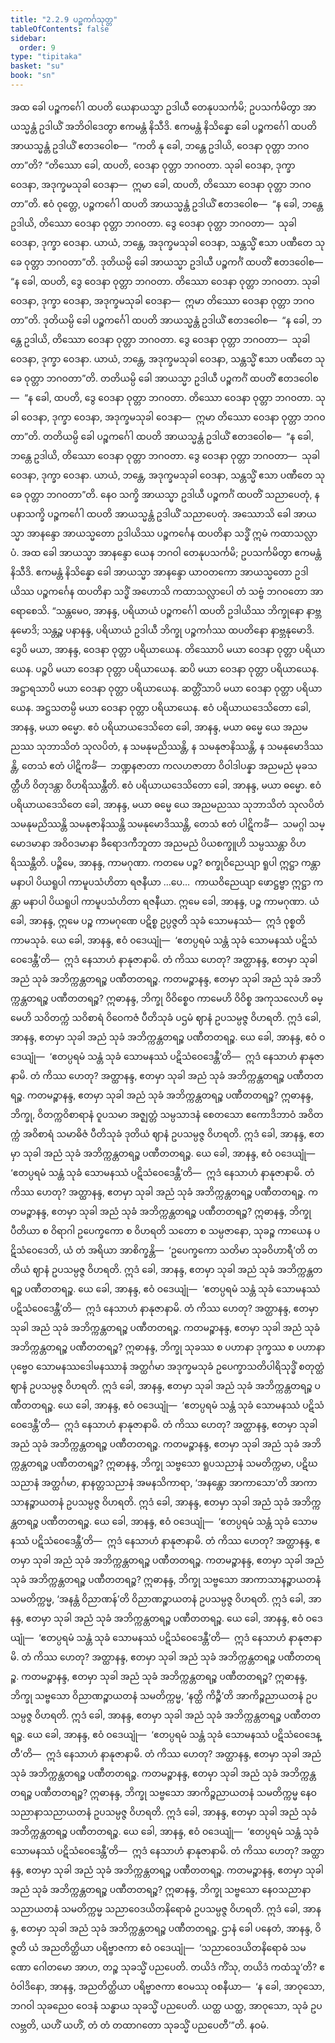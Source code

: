 ```yaml
---
title: "2.2.9 ပဉ္စကင်္ဂသုတ္တ"
tableOfContents: false
sidebar:
  order: 9
type: "tipitaka"
basket: "su"
book: "sn"
---
```



<DynamicBreadcrumb />

<Division number="267" book="sn" e="ch" v="18" p="319">

<Paragraph number="1173" book="sn">
အထ ခေါ ပဉ္စကင်္ဂေါ ထပတိ ယေနာယသ္မာ ဥဒါယီ တေနုပသင်္ကမိ; ဥပသင်္ကမိတွာ အာယသ္မန္တံ ဥဒါယိံ အဘိဝါဒေတွာ ဧကမန္တံ နိသီဒိ. ဧကမန္တံ နိသိန္နော ခေါ ပဉ္စကင်္ဂေါ ထပတိ အာယသ္မန္တံ ဥဒါယိံ ဧတဒဝေါစ—  “ကတိ နု ခေါ, ဘန္တေ ဥဒါယိ, ဝေဒနာ ဝုတ္တာ ဘဂဝတာ”တိ? “တိဿော ခေါ, ထပတိ, ဝေဒနာ ဝုတ္တာ ဘဂဝတာ. သုခါ ဝေဒနာ, ဒုက္ခာ ဝေဒနာ, အဒုက္ခမသုခါ ဝေဒနာ—  ဣမာ ခေါ, ထပတိ, တိဿော ဝေဒနာ ဝုတ္တာ ဘဂဝတာ”တိ. ဧဝံ ဝုတ္တေ, ပဉ္စကင်္ဂေါ ထပတိ အာယသ္မန္တံ ဥဒါယိံ ဧတဒဝေါစ—  “န ခေါ, ဘန္တေ ဥဒါယိ, တိဿော ဝေဒနာ ဝုတ္တာ ဘဂဝတာ. ဒွေ ဝေဒနာ ဝုတ္တာ ဘဂဝတာ—  သုခါ ဝေဒနာ, ဒုက္ခာ ဝေဒနာ. ယာယံ, ဘန္တေ, အဒုက္ခမသုခါ ဝေဒနာ, သန္တသ္မိံ ဧသာ ပဏီတေ သုခေ ဝုတ္တာ ဘဂဝတာ”တိ.
</Paragraph>

<Paragraph number="1174" book="sn">
ဒုတိယမ္ပိ ခေါ အာယသ္မာ ဥဒါယီ ပဉ္စကင်္ဂံ ထပတိံ ဧတဒဝေါစ—  “န ခေါ, ထပတိ, ဒွေ ဝေဒနာ ဝုတ္တာ ဘဂဝတာ. တိဿော ဝေဒနာ ဝုတ္တာ ဘဂဝတာ. သုခါ ဝေဒနာ, ဒုက္ခာ ဝေဒနာ, အဒုက္ခမသုခါ ဝေဒနာ—  ဣမာ တိဿော ဝေဒနာ ဝုတ္တာ ဘဂဝတာ”တိ. ဒုတိယမ္ပိ ခေါ ပဉ္စကင်္ဂေါ ထပတိ အာယသ္မန္တံ ဥဒါယိံ ဧတဒဝေါစ—  “န ခေါ, ဘန္တေ ဥဒါယိ, တိဿော ဝေဒနာ ဝုတ္တာ ဘဂဝတာ. ဒွေ ဝေဒနာ ဝုတ္တာ ဘဂဝတာ—  သုခါ ဝေဒနာ, ဒုက္ခာ ဝေဒနာ. ယာယံ, ဘန္တေ, အဒုက္ခမသုခါ ဝေဒနာ, သန္တသ္မိံ ဧသာ ပဏီတေ သုခေ ဝုတ္တာ ဘဂဝတာ”တိ.
</Paragraph>

<Paragraph number="1175" book="sn">
တတိယမ္ပိ ခေါ အာယသ္မာ ဥဒါယီ ပဉ္စကင်္ဂံ ထပတိံ ဧတဒဝေါစ—  “န ခေါ, ထပတိ, ဒွေ ဝေဒနာ ဝုတ္တာ ဘဂဝတာ. တိဿော ဝေဒနာ ဝုတ္တာ ဘဂဝတာ. သုခါ ဝေဒနာ, ဒုက္ခာ ဝေဒနာ, အဒုက္ခမသုခါ ဝေဒနာ—  ဣမာ တိဿော ဝေဒနာ ဝုတ္တာ ဘဂဝတာ”တိ. တတိယမ္ပိ ခေါ ပဉ္စကင်္ဂေါ ထပတိ အာယသ္မန္တံ ဥဒါယိံ ဧတဒဝေါစ—  “န ခေါ, ဘန္တေ ဥဒါယိ, တိဿော ဝေဒနာ ဝုတ္တာ ဘဂဝတာ. ဒွေ ဝေဒနာ ဝုတ္တာ ဘဂဝတာ—  သုခါ ဝေဒနာ, ဒုက္ခာ ဝေဒနာ. ယာယံ, ဘန္တေ, အဒုက္ခမသုခါ ဝေဒနာ, သန္တသ္မိံ ဧသာ ပဏီတေ သုခေ ဝုတ္တာ ဘဂဝတာ”တိ. နေဝ သက္ခိ အာယသ္မာ ဥဒါယီ ပဉ္စကင်္ဂံ ထပတိံ သညာပေတုံ, န ပနာသက္ခိ ပဉ္စကင်္ဂေါ ထပတိ အာယသ္မန္တံ ဥဒါယိံ သညာပေတုံ. အဿောသိ ခေါ အာယသ္မာ အာနန္ဒော အာယသ္မတော ဥဒါယိဿ ပဉ္စကင်္ဂေန ထပတိနာ သဒ္ဓိံ ဣမံ ကထာသလ္လာပံ.
</Paragraph>

<Paragraph number="1176" book="sn">
အထ ခေါ အာယသ္မာ အာနန္ဒော ယေန ဘဂဝါ တေနုပသင်္ကမိ; ဥပသင်္ကမိတွာ ဧကမန္တံ နိသီဒိ. ဧကမန္တံ နိသိန္နော ခေါ အာယသ္မာ အာနန္ဒော ယာဝတကော အာယသ္မတော ဥဒါယိဿ ပဉ္စကင်္ဂေန ထပတိနာ သဒ္ဓိံ အဟောသိ ကထာသလ္လာပေါ တံ သဗ္ဗံ ဘဂဝတော အာရောစေသိ.
</Paragraph>

<Paragraph number="1177" book="sn">
“သန္တမေဝ, အာနန္ဒ, ပရိယာယံ ပဉ္စကင်္ဂေါ ထပတိ ဥဒါယိဿ ဘိက္ခုနော နာဗ္ဘနုမောဒိ; သန္တဉ္စ ပနာနန္ဒ, ပရိယာယံ ဥဒါယီ ဘိက္ခု ပဉ္စကင်္ဂဿ ထပတိနော နာဗ္ဘနုမောဒိ. ဒွေပိ မယာ, အာနန္ဒ, ဝေဒနာ ဝုတ္တာ ပရိယာယေန. တိဿောပိ မယာ ဝေဒနာ ဝုတ္တာ ပရိယာယေန. ပဉ္စပိ မယာ ဝေဒနာ ဝုတ္တာ ပရိယာယေန. ဆပိ မယာ ဝေဒနာ ဝုတ္တာ ပရိယာယေန. အဋ္ဌာရသာပိ မယာ ဝေဒနာ ဝုတ္တာ ပရိယာယေန. ဆတ္တိံသာပိ မယာ ဝေဒနာ ဝုတ္တာ ပရိယာယေန. အဋ္ဌသတမ္ပိ မယာ ဝေဒနာ ဝုတ္တာ ပရိယာယေန. ဧဝံ ပရိယာယဒေသိတော ခေါ, အာနန္ဒ, မယာ ဓမ္မော. ဧဝံ ပရိယာယဒေသိတေ ခေါ, အာနန္ဒ, မယာ ဓမ္မေ ယေ အညမညဿ သုဘာသိတံ သုလပိတံ, န သမနုမညိဿန္တိ, န သမနုဇာနိဿန္တိ, န သမနုမောဒိဿန္တိ, တေသံ ဧတံ ပါဋိကင်္ခံ—  ဘဏ္ဍနဇာတာ ကလဟဇာတာ ဝိဝါဒါပန္နာ အညမညံ မုခသတ္တီဟိ ဝိတုဒန္တာ ဝိဟရိဿန္တီတိ. ဧဝံ ပရိယာယဒေသိတော ခေါ, အာနန္ဒ, မယာ ဓမ္မော. ဧဝံ ပရိယာယဒေသိတေ ခေါ, အာနန္ဒ, မယာ ဓမ္မေ ယေ အညမညဿ သုဘာသိတံ သုလပိတံ သမနုမညိဿန္တိ သမနုဇာနိဿန္တိ သမနုမောဒိဿန္တိ, တေသံ ဧတံ ပါဋိကင်္ခံ—  သမဂ္ဂါ သမ္မောဒမာနာ အဝိဝဒမာနာ ခီရောဒကီဘူတာ အညမညံ ပိယစက္ခူဟိ သမ္ပဿန္တာ ဝိဟရိဿန္တီတိ.
</Paragraph>

<Paragraph number="1178" book="sn">
ပဉ္စိမေ, အာနန္ဒ, ကာမဂုဏာ. ကတမေ ပဉ္စ? စက္ခုဝိညေယျာ ရူပါ ဣဋ္ဌာ ကန္တာ မနာပါ ပိယရူပါ ကာမူပသံဟိတာ ရဇနီယာ …ပေ…  ကာယဝိညေယျာ ဖောဋ္ဌဗ္ဗာ ဣဋ္ဌာ ကန္တာ မနာပါ ပိယရူပါ ကာမူပသံဟိတာ ရဇနီယာ. ဣမေ ခေါ, အာနန္ဒ, ပဉ္စ ကာမဂုဏာ. ယံ ခေါ, အာနန္ဒ, ဣမေ ပဉ္စ ကာမဂုဏေ ပဋိစ္စ ဥပ္ပဇ္ဇတိ သုခံ သောမနဿံ—  ဣဒံ ဝုစ္စတိ ကာမသုခံ. ယေ ခေါ, အာနန္ဒ, ဧဝံ ဝဒေယျုံ—  ‘ဧတပ္ပရမံ သန္တံ သုခံ သောမနဿံ ပဋိသံဝေဒေန္တီ’တိ—  ဣဒံ နေသာဟံ နာနုဇာနာမိ. တံ ကိဿ ဟေတု? အတ္ထာနန္ဒ, ဧတမှာ သုခါ အညံ သုခံ အဘိက္ကန္တတရဉ္စ ပဏီတတရဉ္စ.
</Paragraph>

<Paragraph number="1179" book="sn">
ကတမဉ္စာနန္ဒ, ဧတမှာ သုခါ အညံ သုခံ အဘိက္ကန္တတရဉ္စ ပဏီတတရဉ္စ? ဣဓာနန္ဒ, ဘိက္ခု ဝိဝိစ္စေဝ ကာမေဟိ ဝိဝိစ္စ အကုသလေဟိ ဓမ္မေဟိ သဝိတက္ကံ သဝိစာရံ ဝိဝေကဇံ ပီတိသုခံ ပဌမံ ဈာနံ ဥပသမ္ပဇ္ဇ ဝိဟရတိ. ဣဒံ ခေါ, အာနန္ဒ, ဧတမှာ သုခါ အညံ သုခံ အဘိက္ကန္တတရဉ္စ ပဏီတတရဉ္စ. ယေ ခေါ, အာနန္ဒ, ဧဝံ ဝဒေယျုံ—  ‘ဧတပ္ပရမံ သန္တံ သုခံ သောမနဿံ ပဋိသံဝေဒေန္တီ’တိ—  ဣဒံ နေသာဟံ နာနုဇာနာမိ. တံ ကိဿ ဟေတု? အတ္ထာနန္ဒ, ဧတမှာ သုခါ အညံ သုခံ အဘိက္ကန္တတရဉ္စ ပဏီတတရဉ္စ.
</Paragraph>

<Paragraph number="1180" book="sn">
ကတမဉ္စာနန္ဒ, ဧတမှာ သုခါ အညံ သုခံ အဘိက္ကန္တတရဉ္စ ပဏီတတရဉ္စ? ဣဓာနန္ဒ, ဘိက္ခု, ဝိတက္ကဝိစာရာနံ ဝူပသမာ အဇ္ဈတ္တံ သမ္ပသာဒနံ စေတသော ဧကောဒိဘာဝံ အဝိတက္ကံ အဝိစာရံ သမာဓိဇံ ပီတိသုခံ ဒုတိယံ ဈာနံ ဥပသမ္ပဇ္ဇ ဝိဟရတိ. ဣဒံ ခေါ, အာနန္ဒ, ဧတမှာ သုခါ အညံ သုခံ အဘိက္ကန္တတရဉ္စ ပဏီတတရဉ္စ. ယေ ခေါ, အာနန္ဒ, ဧဝံ ဝဒေယျုံ—  ‘ဧတပ္ပရမံ သန္တံ သုခံ သောမနဿံ ပဋိသံဝေဒေန္တီ’တိ—  ဣဒံ နေသာဟံ နာနုဇာနာမိ. တံ ကိဿ ဟေတု? အတ္ထာနန္ဒ, ဧတမှာ သုခါ အညံ သုခံ အဘိက္ကန္တတရဉ္စ ပဏီတတရဉ္စ.
</Paragraph>

<Paragraph number="1181" book="sn">
ကတမဉ္စာနန္ဒ, ဧတမှာ သုခါ အညံ သုခံ အဘိက္ကန္တတရဉ္စ ပဏီတတရဉ္စ? ဣဓာနန္ဒ, ဘိက္ခု ပီတိယာ စ ဝိရာဂါ ဥပေက္ခကော စ ဝိဟရတိ သတော စ သမ္ပဇာနော, သုခဉ္စ ကာယေန ပဋိသံဝေဒေတိ, ယံ တံ အရိယာ အာစိက္ခန္တိ—  ‘ဥပေက္ခကော သတိမာ သုခဝိဟာရီ’တိ တတိယံ ဈာနံ ဥပသမ္ပဇ္ဇ ဝိဟရတိ. ဣဒံ ခေါ, အာနန္ဒ, ဧတမှာ သုခါ အညံ သုခံ အဘိက္ကန္တတရဉ္စ ပဏီတတရဉ္စ. ယေ ခေါ, အာနန္ဒ, ဧဝံ ဝဒေယျုံ—  ‘ဧတပ္ပရမံ သန္တံ သုခံ သောမနဿံ ပဋိသံဝေဒေန္တီ’တိ—  ဣဒံ နေသာဟံ နာနုဇာနာမိ. တံ ကိဿ ဟေတု? အတ္ထာနန္ဒ, ဧတမှာ သုခါ အညံ သုခံ အဘိက္ကန္တတရဉ္စ ပဏီတတရဉ္စ.
</Paragraph>

<Paragraph number="1182" book="sn">
ကတမဉ္စာနန္ဒ, ဧတမှာ သုခါ အညံ သုခံ အဘိက္ကန္တတရဉ္စ ပဏီတတရဉ္စ? ဣဓာနန္ဒ, ဘိက္ခု သုခဿ စ ပဟာနာ ဒုက္ခဿ စ ပဟာနာ ပုဗ္ဗေဝ သောမနဿဒေါမနဿာနံ အတ္ထင်္ဂမာ အဒုက္ခမသုခံ ဥပေက္ခာသတိပါရိသုဒ္ဓိံ စတုတ္ထံ ဈာနံ ဥပသမ္ပဇ္ဇ ဝိဟရတိ. ဣဒံ ခေါ, အာနန္ဒ, ဧတမှာ သုခါ အညံ သုခံ အဘိက္ကန္တတရဉ္စ ပဏီတတရဉ္စ. ယေ ခေါ, အာနန္ဒ, ဧဝံ ဝဒေယျုံ—  ‘ဧတပ္ပရမံ သန္တံ သုခံ သောမနဿံ ပဋိသံဝေဒေန္တီ’တိ—  ဣဒံ နေသာဟံ နာနုဇာနာမိ. တံ ကိဿ ဟေတု? အတ္ထာနန္ဒ, ဧတမှာ သုခါ အညံ သုခံ အဘိက္ကန္တတရဉ္စ ပဏီတတရဉ္စ.
</Paragraph>

<Paragraph number="1183" book="sn">
ကတမဉ္စာနန္ဒ, ဧတမှာ သုခါ အညံ သုခံ အဘိက္ကန္တတရဉ္စ ပဏီတတရဉ္စ? ဣဓာနန္ဒ, ဘိက္ခု သဗ္ဗသော ရူပသညာနံ သမတိက္ကမာ, ပဋိဃသညာနံ အတ္ထင်္ဂမာ, နာနတ္တသညာနံ အမနသိကာရာ, ‘အနန္တော အာကာသော’တိ အာကာသာနဉ္စာယတနံ ဥပသမ္ပဇ္ဇ ဝိဟရတိ. ဣဒံ ခေါ, အာနန္ဒ, ဧတမှာ သုခါ အညံ သုခံ အဘိက္ကန္တတရဉ္စ ပဏီတတရဉ္စ. ယေ ခေါ, အာနန္ဒ, ဧဝံ ဝဒေယျုံ—  ‘ဧတပ္ပရမံ သန္တံ သုခံ သောမနဿံ ပဋိသံဝေဒေန္တီ’တိ—  ဣဒံ နေသာဟံ နာနုဇာနာမိ. တံ ကိဿ ဟေတု? အတ္ထာနန္ဒ, ဧတမှာ သုခါ အညံ သုခံ အဘိက္ကန္တတရဉ္စ ပဏီတတရဉ္စ.
</Paragraph>

<Paragraph number="1184" book="sn">
ကတမဉ္စာနန္ဒ, ဧတမှာ သုခါ အညံ သုခံ အဘိက္ကန္တတရဉ္စ ပဏီတတရဉ္စ? ဣဓာနန္ဒ, ဘိက္ခု သဗ္ဗသော အာကာသာနဉ္စာယတနံ သမတိက္ကမ္မ, ‘အနန္တံ ဝိညာဏန်’တိ ဝိညာဏဉ္စာယတနံ ဥပသမ္ပဇ္ဇ ဝိဟရတိ. ဣဒံ ခေါ, အာနန္ဒ, ဧတမှာ သုခါ အညံ သုခံ အဘိက္ကန္တတရဉ္စ ပဏီတတရဉ္စ. ယေ ခေါ, အာနန္ဒ, ဧဝံ ဝဒေယျုံ—  ‘ဧတပ္ပရမံ သန္တံ သုခံ သောမနဿံ ပဋိသံဝေဒေန္တီ’တိ—  ဣဒံ နေသာဟံ နာနုဇာနာမိ. တံ ကိဿ ဟေတု? အတ္ထာနန္ဒ, ဧတမှာ သုခါ အညံ သုခံ အဘိက္ကန္တတရဉ္စ ပဏီတတရဉ္စ.
</Paragraph>

<Paragraph number="1185" book="sn">
ကတမဉ္စာနန္ဒ, ဧတမှာ သုခါ အညံ သုခံ အဘိက္ကန္တတရဉ္စ ပဏီတတရဉ္စ? ဣဓာနန္ဒ, ဘိက္ခု သဗ္ဗသော ဝိညာဏဉ္စာယတနံ သမတိက္ကမ္မ, ‘နတ္ထိ ကိဉ္စီ’တိ အာကိဉ္စညာယတနံ ဥပသမ္ပဇ္ဇ ဝိဟရတိ. ဣဒံ ခေါ, အာနန္ဒ, ဧတမှာ သုခါ အညံ သုခံ အဘိက္ကန္တတရဉ္စ ပဏီတတရဉ္စ. ယေ ခေါ, အာနန္ဒ, ဧဝံ ဝဒေယျုံ—  ‘ဧတပ္ပရမံ သန္တံ သုခံ သောမနဿံ ပဋိသံဝေဒေန္တီ’တိ—  ဣဒံ နေသာဟံ နာနုဇာနာမိ. တံ ကိဿ ဟေတု? အတ္ထာနန္ဒ, ဧတမှာ သုခါ အညံ သုခံ အဘိက္ကန္တတရဉ္စ ပဏီတတရဉ္စ.
</Paragraph>

<Paragraph number="1186" book="sn">
ကတမဉ္စာနန္ဒ, ဧတမှာ သုခါ အညံ သုခံ အဘိက္ကန္တတရဉ္စ ပဏီတတရဉ္စ? ဣဓာနန္ဒ, ဘိက္ခု သဗ္ဗသော အာကိဉ္စညာယတနံ သမတိက္ကမ္မ နေဝသညာနာသညာယတနံ ဥပသမ္ပဇ္ဇ ဝိဟရတိ. ဣဒံ ခေါ, အာနန္ဒ, ဧတမှာ သုခါ အညံ သုခံ အဘိက္ကန္တတရဉ္စ ပဏီတတရဉ္စ. ယေ ခေါ, အာနန္ဒ, ဧဝံ ဝဒေယျုံ—  ‘ဧတပ္ပရမံ သန္တံ သုခံ သောမနဿံ ပဋိသံဝေဒေန္တီ’တိ—  ဣဒံ နေသာဟံ နာနုဇာနာမိ. တံ ကိဿ ဟေတု? အတ္ထာနန္ဒ, ဧတမှာ သုခါ အညံ သုခံ အဘိက္ကန္တတရဉ္စ ပဏီတတရဉ္စ.
</Paragraph>

<Paragraph number="1187" book="sn">
ကတမဉ္စာနန္ဒ, ဧတမှာ သုခါ အညံ သုခံ အဘိက္ကန္တတရဉ္စ ပဏီတတရဉ္စ? ဣဓာနန္ဒ, ဘိက္ခု သဗ္ဗသော နေဝသညာနာသညာယတနံ သမတိက္ကမ္မ သညာဝေဒယိတနိရောဓံ ဥပသမ္ပဇ္ဇ ဝိဟရတိ. ဣဒံ ခေါ, အာနန္ဒ, ဧတမှာ သုခါ အညံ သုခံ အဘိက္ကန္တတရဉ္စ ပဏီတတရဉ္စ.
</Paragraph>

<Paragraph number="1188" book="sn">
ဌာနံ ခေါ ပနေတံ, အာနန္ဒ, ဝိဇ္ဇတိ ယံ အညတိတ္ထိယာ ပရိဗ္ဗာဇကာ ဧဝံ ဝဒေယျုံ—  ‘သညာဝေဒယိတနိရောဓံ သမဏော ဂေါတမော အာဟ, တဉ္စ သုခသ္မိံ ပညပေတိ. တယိဒံ ကိံသု, တယိဒံ ကထံသူ’တိ? ဧဝံဝါဒိနော, အာနန္ဒ, အညတိတ္ထိယာ ပရိဗ္ဗာဇကာ ဧဝမဿု ဝစနီယာ—  ‘န ခေါ, အာဝုသော, ဘဂဝါ သုခညေဝ ဝေဒနံ သန္ဓာယ သုခသ္မိံ ပညပေတိ. ယတ္ထ ယတ္ထ, အာဝုသော, သုခံ ဥပလဗ္ဘတိ, ယဟိံ ယဟိံ, တံ တံ တထာဂတော သုခသ္မိံ ပညပေတီ’”တိ.

</Paragraph>
</Division>

<Paragraph number="1189" type="center" book="sn">
နဝမံ.
</Paragraph>
